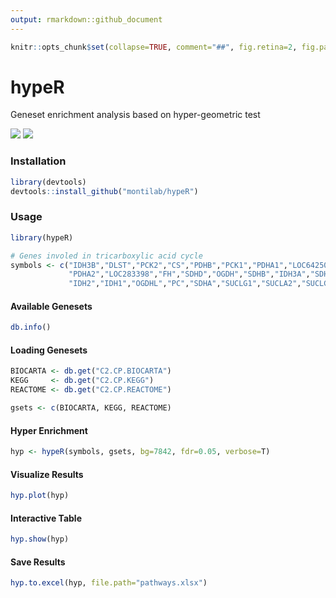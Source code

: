 ```yaml
---
output: rmarkdown::github_document
---
```


```r
knitr::opts_chunk$set(collapse=TRUE, comment="##", fig.retina=2, fig.path = "figs/README-")
```

# hypeR
Geneset enrichment analysis based on hyper-geometric test

[![](https://img.shields.io/github/last-commit/montilab/hypeR.svg)](https://github.com/montilab/hypeR/commits/master)
[![](https://img.shields.io/badge/lifecycle-maturing-blue.svg)](https://www.tidyverse.org/lifecycle/#maturing)

### Installation

```r
library(devtools)
devtools::install_github("montilab/hypeR")
```

### Usage

```r
library(hypeR)

# Genes involed in tricarboxylic acid cycle
symbols <- c("IDH3B","DLST","PCK2","CS","PDHB","PCK1","PDHA1","LOC642502",
             "PDHA2","LOC283398","FH","SDHD","OGDH","SDHB","IDH3A","SDHC",
             "IDH2","IDH1","OGDHL","PC","SDHA","SUCLG1","SUCLA2","SUCLG2")
```

#### Available Genesets
```r
db.info()
```

#### Loading Genesets
```r
BIOCARTA <- db.get("C2.CP.BIOCARTA")
KEGG     <- db.get("C2.CP.KEGG")
REACTOME <- db.get("C2.CP.REACTOME")

gsets <- c(BIOCARTA, KEGG, REACTOME)
```

#### Hyper Enrichment
```r
hyp <- hypeR(symbols, gsets, bg=7842, fdr=0.05, verbose=T)
```

#### Visualize Results
```r
hyp.plot(hyp)
```

#### Interactive Table
```r
hyp.show(hyp)
```

#### Save Results
```r
hyp.to.excel(hyp, file.path="pathways.xlsx")
```
